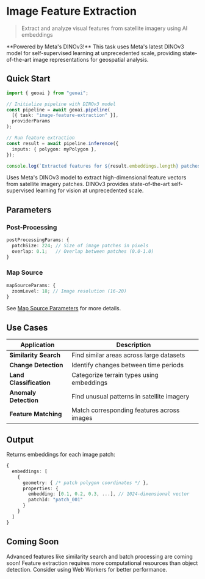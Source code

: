 
# Image Feature Extraction

> Extract and analyze visual features from satellite imagery using AI embeddings

<Callout type="default" emoji="🚀">
  **Powered by Meta's DINOv3!** This task uses Meta's latest DINOv3 model for self-supervised learning at unprecedented scale, 
  providing state-of-the-art image representations for geospatial analysis.
</Callout>

<VideoEmbed
  src="https://geobase-docs.s3.amazonaws.com/geobase-ai-assets/image-feature-extraction.mp4"
  title="Image Feature Extraction Demo"
/>

## Quick Start

```typescript
import { geoai } from "geoai";

// Initialize pipeline with DINOv3 model
const pipeline = await geoai.pipeline(
  [{ task: "image-feature-extraction" }],
  providerParams
);

// Run feature extraction
const result = await pipeline.inference({
  inputs: { polygon: myPolygon },
});

console.log(`Extracted features for ${result.embeddings.length} patches`);
```

<Callout type="info" emoji="🎯">
  Uses Meta's DINOv3 model to extract high-dimensional feature vectors from satellite imagery patches. 
  DINOv3 provides state-of-the-art self-supervised learning for vision at unprecedented scale.
</Callout>

## Parameters

### Post-Processing

```typescript
postProcessingParams: {
  patchSize: 224; // Size of image patches in pixels
  overlap: 0.1;   // Overlap between patches (0.0-1.0)
}
```

### Map Source

```typescript
mapSourceParams: {
  zoomLevel: 18; // Image resolution (16-20)
}
```

See [Map Source Parameters](../concepts/InferenceParams#map-source-parameters) for more details.

## Use Cases

| Application           | Description                                    |
| --------------------- | ---------------------------------------------- |
| **Similarity Search** | Find similar areas across large datasets       |
| **Change Detection**  | Identify changes between time periods          |
| **Land Classification** | Categorize terrain types using embeddings     |
| **Anomaly Detection** | Find unusual patterns in satellite imagery     |
| **Feature Matching**  | Match corresponding features across images     |

## Output

Returns embeddings for each image patch:

```typescript
{
  embeddings: [
    {
      geometry: { /* patch polygon coordinates */ },
      properties: {
        embedding: [0.1, 0.2, 0.3, ...], // 1024-dimensional vector
        patchId: "patch_001"
      }
    }
  ]
}
```

## Coming Soon

<Callout type="info" emoji="🚧">
  Advanced features like similarity search and batch processing are coming soon!
</Callout>

<Callout type="warning" emoji="⚠️">
  Feature extraction requires more computational resources than object detection. Consider using Web Workers for better performance.
</Callout>
